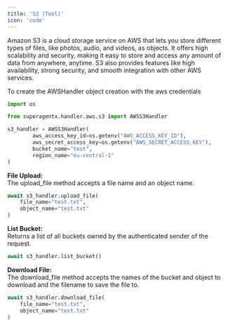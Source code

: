 ```yaml
---
title: 'S3 (Tool)'
icon: 'code'
---
```


Amazon S3 is a cloud storage service on AWS that lets you store different types of files, like photos, audio, and
videos, as objects. It offers high scalability and security, making it easy to store and access any amount of data
from anywhere, anytime. S3 also provides features like high availability, strong security, and smooth integration with
other AWS services.


To create the AWSHandler object creation with the aws credentials
```python s3_handler_test.py
import os

from superagentx.handler.aws.s3 import AWSS3Handler

s3_handler = AWSS3Handler(
        aws_access_key_id=os.getenv("AWS_ACCESS_KEY_ID"),
        aws_secret_access_key=os.getenv("AWS_SECRET_ACCESS_KEY"),
        bucket_name="test",
        region_name="eu-central-1"
)
```

**File Upload:** <br />
The upload_file method accepts a file name and an object name.

```python
await s3_handler.upload_file(
    file_name="test.txt",
    object_name="test.txt"
)
```

**List Bucket:** <br />
Returns a list of all buckets owned by the authenticated sender of the request.

```python
await s3_handler.list_bucket()
```

**Download File:** <br />
The download_file method accepts the names of the bucket and object to download and the filename to save the file to.

```python
await s3_handler.download_file(
    file_name="test.txt",
    object_name="test.txt"
)
```